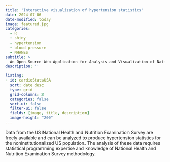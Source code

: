 ```yaml
---
title: 'Interactive visualization of hypertension statistics'
date: 2024-07-06
date-modified: today
image: featured.jpg
categories:
  - R
  - shiny
  - hypertension
  - blood pressure
  - NHANES
subtitle: >
  An Open-Source Web Application for Analysis and Visualization of National Health and Nutrition Examination Survey Data
description: ''

listing: 
- id: cardioStatsUSA
  sort: date desc
  type: grid
  grid-columns: 2
  categories: false
  sort-ui: false
  filter-ui: false
  fields: [image, title, description]
  image-height: "200"
---
```


Data from the US National Health and Nutrition Examination Survey are freely available and can be analyzed to produce hypertension statistics for the noninstitutionalized US population. The analysis of these data requires statistical programming expertise and knowledge of National Health and Nutrition Examination Survey methodology.
